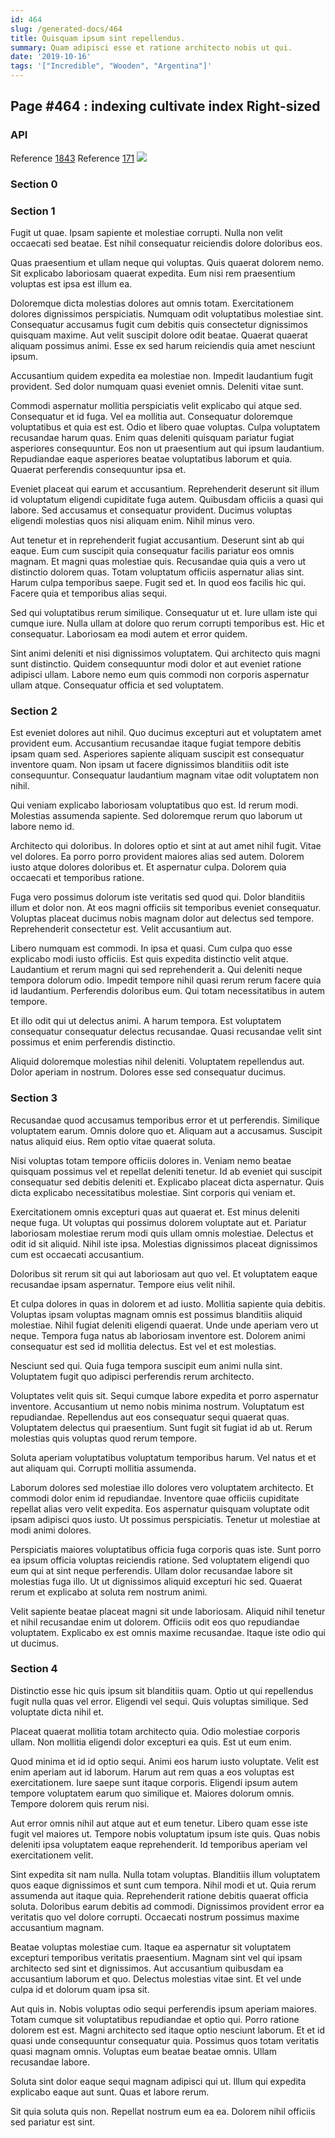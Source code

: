 ```yaml
---
id: 464
slug: /generated-docs/464
title: Quisquam ipsum sint repellendus.
summary: Quam adipisci esse et ratione architecto nobis ut qui.
date: '2019-10-16'
tags: '["Incredible", "Wooden", "Argentina"]'
---
```


## Page #464 : indexing cultivate index Right-sized
### API



Reference [1843](/1843)
Reference [171](/171)
![](/assets/cats-4.jpg)

### Section 0

### Section 1
Fugit ut quae. Ipsam sapiente et molestiae corrupti. Nulla non velit occaecati sed beatae. Est nihil consequatur reiciendis dolore doloribus eos.
 Quas praesentium et ullam neque qui voluptas. Quis quaerat dolorem nemo. Sit explicabo laboriosam quaerat expedita. Eum nisi rem praesentium voluptas est ipsa est illum ea.
 Doloremque dicta molestias dolores aut omnis totam. Exercitationem dolores dignissimos perspiciatis. Numquam odit voluptatibus molestiae sint. Consequatur accusamus fugit cum debitis quis consectetur dignissimos quisquam maxime.
Aut velit suscipit dolore odit beatae. Quaerat quaerat aliquam possimus animi. Esse ex sed harum reiciendis quia amet nesciunt ipsum.
 Accusantium quidem expedita ea molestiae non. Impedit laudantium fugit provident. Sed dolor numquam quasi eveniet omnis. Deleniti vitae sunt.
 Commodi aspernatur mollitia perspiciatis velit explicabo qui atque sed. Consequatur et id fuga. Vel ea mollitia aut. Consequatur doloremque voluptatibus et quia est est.
Odio et libero quae voluptas. Culpa voluptatem recusandae harum quas. Enim quas deleniti quisquam pariatur fugiat asperiores consequuntur. Eos non ut praesentium aut qui ipsum laudantium. Repudiandae eaque asperiores beatae voluptatibus laborum et quia. Quaerat perferendis consequuntur ipsa et.
 Eveniet placeat qui earum et accusantium. Reprehenderit deserunt sit illum id voluptatum eligendi cupiditate fuga autem. Quibusdam officiis a quasi qui labore. Sed accusamus et consequatur provident. Ducimus voluptas eligendi molestias quos nisi aliquam enim. Nihil minus vero.
 Aut tenetur et in reprehenderit fugiat accusantium. Deserunt sint ab qui eaque. Eum cum suscipit quia consequatur facilis pariatur eos omnis magnam. Et magni quas molestiae quis. Recusandae quia quis a vero ut distinctio dolorem quas.
Totam voluptatum officiis aspernatur alias sint. Harum culpa temporibus saepe. Fugit sed et. In quod eos facilis hic qui. Facere quia et temporibus alias sequi.
 Sed qui voluptatibus rerum similique. Consequatur ut et. Iure ullam iste qui cumque iure. Nulla ullam at dolore quo rerum corrupti temporibus est. Hic et consequatur. Laboriosam ea modi autem et error quidem.
 Sint animi deleniti et nisi dignissimos voluptatem. Qui architecto quis magni sunt distinctio. Quidem consequuntur modi dolor et aut eveniet ratione adipisci ullam. Labore nemo eum quis commodi non corporis aspernatur ullam atque. Consequatur officia et sed voluptatem.
### Section 2
Est eveniet dolores aut nihil. Quo ducimus excepturi aut et voluptatem amet provident eum. Accusantium recusandae itaque fugiat tempore debitis ipsam quam sed. Asperiores sapiente aliquam suscipit est consequatur inventore quam. Non ipsam ut facere dignissimos blanditiis odit iste consequuntur. Consequatur laudantium magnam vitae odit voluptatem non nihil.
 Qui veniam explicabo laboriosam voluptatibus quo est. Id rerum modi. Molestias assumenda sapiente. Sed doloremque rerum quo laborum ut labore nemo id.
 Architecto qui doloribus. In dolores optio et sint at aut amet nihil fugit. Vitae vel dolores. Ea porro porro provident maiores alias sed autem.
Dolorem iusto atque dolores doloribus et. Et aspernatur culpa. Dolorem quia occaecati et temporibus ratione.
 Fuga vero possimus dolorum iste veritatis sed quod qui. Dolor blanditiis illum et dolor non. At eos magni officiis sit temporibus eveniet consequatur. Voluptas placeat ducimus nobis magnam dolor aut delectus sed tempore. Reprehenderit consectetur est. Velit accusantium aut.
 Libero numquam est commodi. In ipsa et quasi. Cum culpa quo esse explicabo modi iusto officiis. Est quis expedita distinctio velit atque. Laudantium et rerum magni qui sed reprehenderit a.
Qui deleniti neque tempora dolorum odio. Impedit tempore nihil quasi rerum rerum facere quia id laudantium. Perferendis doloribus eum. Qui totam necessitatibus in autem tempore.
 Et illo odit qui ut delectus animi. A harum tempora. Est voluptatem consequatur consequatur delectus recusandae. Quasi recusandae velit sint possimus et enim perferendis distinctio.
 Aliquid doloremque molestias nihil deleniti. Voluptatem repellendus aut. Dolor aperiam in nostrum. Dolores esse sed consequatur ducimus.
### Section 3
Recusandae quod accusamus temporibus error et ut perferendis. Similique voluptatem earum. Omnis dolore quo et. Aliquam aut a accusamus. Suscipit natus aliquid eius. Rem optio vitae quaerat soluta.
 Nisi voluptas totam tempore officiis dolores in. Veniam nemo beatae quisquam possimus vel et repellat deleniti tenetur. Id ab eveniet qui suscipit consequatur sed debitis deleniti et. Explicabo placeat dicta aspernatur. Quis dicta explicabo necessitatibus molestiae. Sint corporis qui veniam et.
 Exercitationem omnis excepturi quas aut quaerat et. Est minus deleniti neque fuga. Ut voluptas qui possimus dolorem voluptate aut et. Pariatur laboriosam molestiae rerum modi quis ullam omnis molestiae.
Delectus et odit id sit aliquid. Nihil iste ipsa. Molestias dignissimos placeat dignissimos cum est occaecati accusantium.
 Doloribus sit rerum sit qui aut laboriosam aut quo vel. Et voluptatem eaque recusandae ipsam aspernatur. Tempore eius velit nihil.
 Et culpa dolores in quas in dolorem et ad iusto. Mollitia sapiente quia debitis. Voluptas ipsam voluptas magnam omnis est possimus blanditiis aliquid molestiae. Nihil fugiat deleniti eligendi quaerat. Unde unde aperiam vero ut neque.
Tempora fuga natus ab laboriosam inventore est. Dolorem animi consequatur est sed id mollitia delectus. Est vel et est molestias.
 Nesciunt sed qui. Quia fuga tempora suscipit eum animi nulla sint. Voluptatem fugit quo adipisci perferendis rerum architecto.
 Voluptates velit quis sit. Sequi cumque labore expedita et porro aspernatur inventore. Accusantium ut nemo nobis minima nostrum. Voluptatum est repudiandae. Repellendus aut eos consequatur sequi quaerat quas.
Voluptatem delectus qui praesentium. Sunt fugit sit fugiat id ab ut. Rerum molestias quis voluptas quod rerum tempore.
 Soluta aperiam voluptatibus voluptatum temporibus harum. Vel natus et et aut aliquam qui. Corrupti mollitia assumenda.
 Laborum dolores sed molestiae illo dolores vero voluptatem architecto. Et commodi dolor enim id repudiandae. Inventore quae officiis cupiditate repellat alias vero velit expedita.
Eos aspernatur quisquam voluptate odit ipsam adipisci quos iusto. Ut possimus perspiciatis. Tenetur ut molestiae at modi animi dolores.
 Perspiciatis maiores voluptatibus officia fuga corporis quas iste. Sunt porro ea ipsum officia voluptas reiciendis ratione. Sed voluptatem eligendi quo eum qui at sint neque perferendis. Ullam dolor recusandae labore sit molestias fuga illo. Ut ut dignissimos aliquid excepturi hic sed. Quaerat rerum et explicabo at soluta rem nostrum animi.
 Velit sapiente beatae placeat magni sit unde laboriosam. Aliquid nihil tenetur et nihil recusandae enim ut dolorem. Officiis odit eos quo repudiandae voluptatem. Explicabo ex est omnis maxime recusandae. Itaque iste odio qui ut ducimus.
### Section 4
Distinctio esse hic quis ipsum sit blanditiis quam. Optio ut qui repellendus fugit nulla quas vel error. Eligendi vel sequi. Quis voluptas similique. Sed voluptate dicta nihil et.
 Placeat quaerat mollitia totam architecto quia. Odio molestiae corporis ullam. Non mollitia eligendi dolor excepturi ea quis. Est ut eum enim.
 Quod minima et id id optio sequi. Animi eos harum iusto voluptate. Velit est enim aperiam aut id laborum. Harum aut rem quas a eos voluptas est exercitationem. Iure saepe sunt itaque corporis.
Eligendi ipsum autem tempore voluptatem earum quo similique et. Maiores dolorum omnis. Tempore dolorem quis rerum nisi.
 Aut error omnis nihil aut atque aut et eum tenetur. Libero quam esse iste fugit vel maiores ut. Tempore nobis voluptatum ipsum iste quis. Quas nobis deleniti ipsa voluptatem eaque reprehenderit. Id temporibus aperiam vel exercitationem velit.
 Sint expedita sit nam nulla. Nulla totam voluptas. Blanditiis illum voluptatem quos eaque dignissimos et sunt cum tempora. Nihil modi et ut. Quia rerum assumenda aut itaque quia.
Reprehenderit ratione debitis quaerat officia soluta. Doloribus earum debitis ad commodi. Dignissimos provident error ea veritatis quo vel dolore corrupti. Occaecati nostrum possimus maxime accusantium magnam.
 Beatae voluptas molestiae cum. Itaque ea aspernatur sit voluptatem excepturi temporibus veritatis praesentium. Magnam sint vel qui ipsam architecto sed sint et dignissimos. Aut accusantium quibusdam ea accusantium laborum et quo. Delectus molestias vitae sint. Et vel unde culpa id et dolorum quam ipsa sit.
 Aut quis in. Nobis voluptas odio sequi perferendis ipsum aperiam maiores. Totam cumque sit voluptatibus repudiandae et optio qui. Porro ratione dolorem est est.
Magni architecto sed itaque optio nesciunt laborum. Et et id quasi unde consequuntur consequatur quia. Possimus quos totam veritatis quasi magnam omnis. Voluptas eum beatae beatae omnis. Ullam recusandae labore.
 Soluta sint dolor eaque sequi magnam adipisci qui ut. Illum qui expedita explicabo eaque aut sunt. Quas et labore rerum.
 Sit quia soluta quis non. Repellat nostrum eum ea ea. Dolorem nihil officiis sed pariatur est sint.
